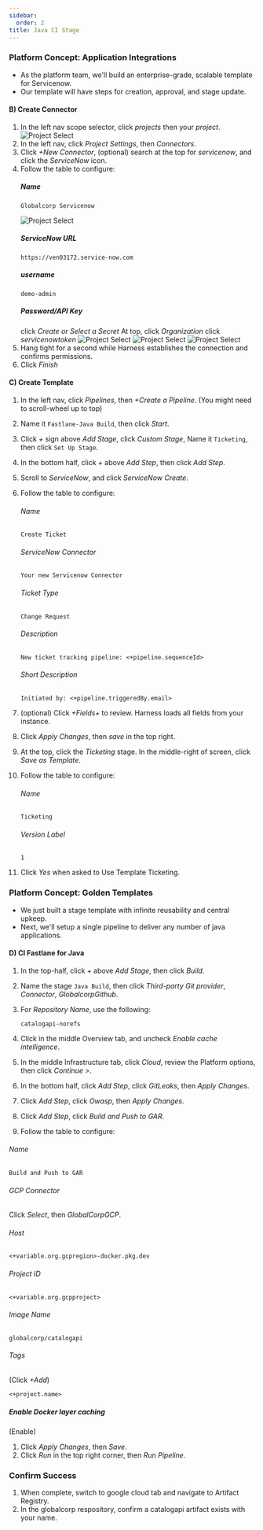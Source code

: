 ```yaml
---
sidebar:
  order: 2
title: Java CI Stage
---
```


### Platform Concept: Application Integrations

- As the platform team, we'll build an enterprise-grade, scalable template for Servicenow.
- Our template will have steps for creation, approval, and stage update.

#### B) Create Connector

1. In the left nav scope selector, click _projects_ then your _project_.
   ![Project Select](/images/scope.png)
1. In the left nav, click _Project Settings_, then _Connectors_.
1. Click _+New Connector_, (optional) search at the top for _servicenow_, and click the _ServiceNow_ icon.
1. Follow the table to configure:
   ##### Name
   ```
   Globalcorp Servicenow
   ```
   ![Project Select](/images/continue.png)
   ##### ServiceNow URL
   ```
   https://ven03172.service-now.com
   ```
   ##### username
   ```
   demo-admin
   ```
   ##### Password/API Key
   click _Create or Select a Secret_
   At top, click _Organization_
   click _servicenowtoken_
   ![Project Select](/images/apply_selected.png)
   ![Project Select](/images/continue.png)
   ![Project Select](/images/save_and_continue.png)
1. Hang tight for a second while Harness establishes the connection and confirms permissions.
1. Click _Finish_

#### C) Create Template

1. In the left nav, click _Pipelines_, then _+Create a Pipeline_. (You might need to scroll-wheel up to top)
1. Name it `Fastlane-Java Build`, then click _Start_.
1. Click _+_ sign above _Add Stage_, click _Custom Stage_, Name it `Ticketing`, then click `Set Up Stage`.
1. In the bottom half, click _+_ above _Add Step_, then click _Add Step_.
1. Scroll to _ServiceNow_, and click _ServiceNow Create_.
1. Follow the table to configure:

   ###### Name

   ```
   Create Ticket
   ```

   ###### ServiceNow Connector

   `Your new Servicenow Connector`

   ###### Ticket Type

   `Change Request`

   ###### Description

   ```
   New ticket tracking pipeline: <+pipeline.sequenceId>
   ```

   ###### Short Description

   ```
   Initiated by: <+pipeline.triggeredBy.email>
   ```

1. (optional) Click _+Fields+_ to review. Harness loads all fields from your instance.
1. Click _Apply Changes_, then _save_ in the top right.
1. At the top, click the _Ticketing_ stage. In the middle-right of screen, click _Save as Template_.
1. Follow the table to configure:

   ###### Name

   ```
   Ticketing
   ```

   ###### Version Label

   `1`

1. Click _Yes_ when asked to Use Template Ticketing.

### Platform Concept: Golden Templates

- We just built a stage template with infinite reusability and central upkeep.
- Next, we'll setup a single pipeline to deliver any number of java applications.

#### D) CI Fastlane for Java

1. In the top-half, click _+_ above _Add Stage_, then click _Build_.
1. Name the stage `Java Build`, then click _Third-party Git provider_, _Connector_, _GlobalcorpGithub_.
1. For _Repository Name_, use the following:

   ```
   catalogapi-norefs
   ```

1. Click in the middle Overview tab, and uncheck _Enable cache intelligence_.
1. In the middle Infrastructure tab, click _Cloud_, review the Platform options, then click _Continue >_.
1. In the bottom half, click _Add Step_, click _GitLeaks_, then _Apply Changes_.
1. Click _Add Step_, click _Owasp_, then _Apply Changes_.
1. Click _Add Step_, click _Build and Push to GAR_.
1. Follow the table to configure:

###### Name

```
Build and Push to GAR
```

###### GCP Connector

Click _Select_, then _GlobalCorpGCP_.

###### Host

```
<+variable.org.gcpregion>-docker.pkg.dev
```

###### Project ID

```
<+variable.org.gcpproject>
```

###### Image Name

```
globalcorp/catalogapi
```

###### Tags

(Click _+Add_)

```
<+project.name>
```

##### Enable Docker layer caching

(Enable)

1. Click _Apply Changes_, then _Save_.
1. Click _Run_ in the top right corner, then _Run Pipeline_.

### Confirm Success

1. When complete, switch to google cloud tab and navigate to Artifact Registry.
1. In the globalcorp respository, confirm a catalogapi artifact exists with your name.
